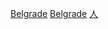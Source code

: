 {{Commonscat|People of Belgrade}}

[[Category:塞尔维亚各城市出身人物|Belgrade]]
[[Category:各首都人物|Belgrade]]
[[Category:貝爾格勒|人]]